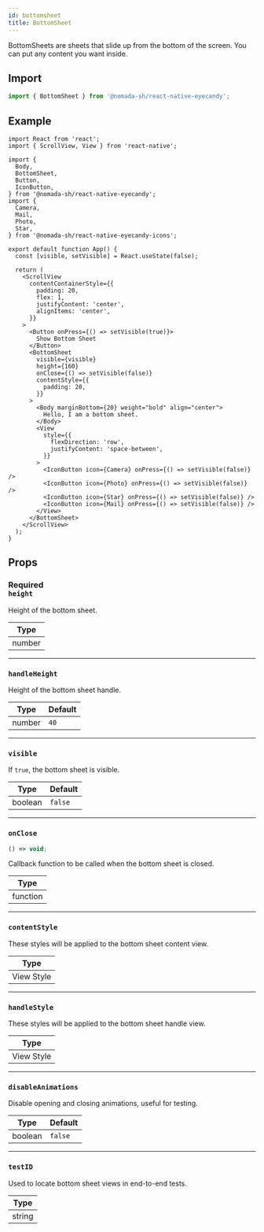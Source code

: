 ```yaml
---
id: bottomsheet
title: BottomSheet
---
```


BottomSheets are sheets that slide up from the bottom of the screen. You can put any content you want inside.

## Import

```jsx
import { BottomSheet } from '@nomada-sh/react-native-eyecandy';
```

## Example

```SnackPlayer name=RN%20Eyecandy%20BottomSheet
import React from 'react';
import { ScrollView, View } from 'react-native';

import {
  Body,
  BottomSheet,
  Button,
  IconButton,
} from '@nomada-sh/react-native-eyecandy';
import {
  Camera,
  Mail,
  Photo,
  Star,
} from '@nomada-sh/react-native-eyecandy-icons';

export default function App() {
  const [visible, setVisible] = React.useState(false);

  return (
    <ScrollView
      contentContainerStyle={{
        padding: 20,
        flex: 1,
        justifyContent: 'center',
        alignItems: 'center',
      }}
    >
      <Button onPress={() => setVisible(true)}>
        Show Bottom Sheet
      </Button>
      <BottomSheet
        visible={visible}
        height={160}
        onClose={() => setVisible(false)}
        contentStyle={{
          padding: 20,
        }}
      >
        <Body marginBottom={20} weight="bold" align="center">
          Hello, I am a bottom sheet.
        </Body>
        <View
          style={{
            flexDirection: 'row',
            justifyContent: 'space-between',
          }}
        >
          <IconButton icon={Camera} onPress={() => setVisible(false)} />
          <IconButton icon={Photo} onPress={() => setVisible(false)} />
          <IconButton icon={Star} onPress={() => setVisible(false)} />
          <IconButton icon={Mail} onPress={() => setVisible(false)} />
        </View>
      </BottomSheet>
    </ScrollView>
  );
}
```

<!-- ![BottomSheet](../assets/components/bottomsheet.gif) -->

## Props

### <div class="label required basic">Required</div>**`height`**

Height of the bottom sheet.

| Type   |
| ------ |
| number |

---

### `handleHeight`

Height of the bottom sheet handle.

| Type   | Default |
| ------ | ------- |
| number | `40`    |

---

### `visible`

If `true`, the bottom sheet is visible.

| Type    | Default |
| ------- | ------- |
| boolean | `false` |

---

### `onClose`

```jsx
() => void;
```

Callback function to be called when the bottom sheet is closed.

| Type     |
| -------- |
| function |

---

### `contentStyle`

These styles will be applied to the bottom sheet content view.

| Type       |
| ---------- |
| View Style |

---

### `handleStyle`

These styles will be applied to the bottom sheet handle view.

| Type       |
| ---------- |
| View Style |

---

### `disableAnimations`

Disable opening and closing animations, useful for testing.

| Type    | Default |
| ------- | ------- |
| boolean | `false` |

---

### `testID`

Used to locate bottom sheet views in end-to-end tests.

| Type   |
| ------ |
| string |
